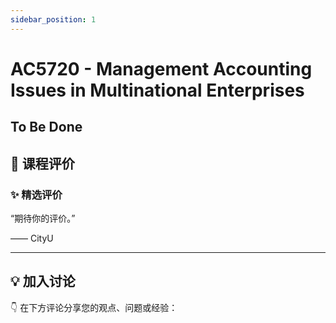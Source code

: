 ```yaml
---
sidebar_position: 1
---
```



# AC5720 - Management Accounting Issues in Multinational Enterprises

## To Be Done

## **💬 课程评价**

### ✨ **精选评价**
<div className={commentStyles.commentBox}>
    <p className={commentStyles.commentText}>
        “期待你的评价。”
    </p>
    <p className={commentStyles.commentAuthor}>—— CityU</p>
</div>

---

## **💡 加入讨论**

👇 在下方评论分享您的观点、问题或经验：
<Utterances />
